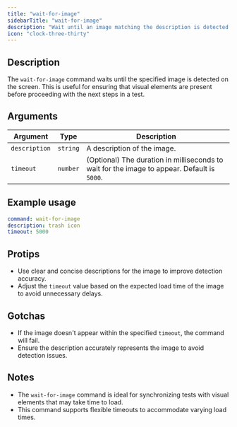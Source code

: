 ```yaml
---
title: "wait-for-image"
sidebarTitle: "wait-for-image"
description: "Wait until an image matching the description is detected on the screen."
icon: "clock-three-thirty"
---
```


## Description

The `wait-for-image` command waits until the specified image is detected on the screen. This is useful for ensuring that visual elements are present before proceeding with the next steps in a test.

## Arguments

| Argument      | Type     | Description                                                                                 |
| ------------- | -------- | ------------------------------------------------------------------------------------------- |
| `description` | `string` | A description of the image.                                                                 |
| `timeout`     | `number` | (Optional) The duration in milliseconds to wait for the image to appear. Default is `5000`. |

## Example usage

```yaml
command: wait-for-image
description: trash icon
timeout: 5000
```

## Protips

- Use clear and concise descriptions for the image to improve detection accuracy.
- Adjust the `timeout` value based on the expected load time of the image to avoid unnecessary delays.

## Gotchas

- If the image doesn't appear within the specified `timeout`, the command will fail.
- Ensure the description accurately represents the image to avoid detection issues.

## Notes

- The `wait-for-image` command is ideal for synchronizing tests with visual elements that may take time to load.
- This command supports flexible timeouts to accommodate varying load times.
